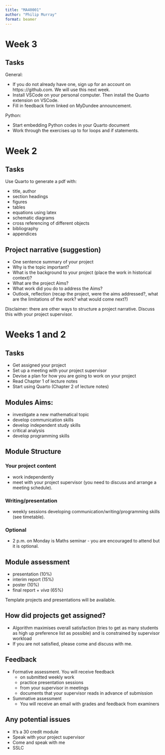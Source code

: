 ```yaml
---
title: "MA40001"
author: "Philip Murray"
format: beamer
---
```


# Week 3

## Tasks


General:

* If you do not already have one, sign up for an account on https:://github.com. We will use this next week.
* Install VSCode on your personal computer. Then install the Quarto extension on VSCode. 
* Fill in feedback form linked on MyDundee announcement.


Python:

* Start embedding Python codes in your Quarto document 
* Work through the exercises up to for loops and if statements.

# Week 2

## Tasks

Use Quarto to generate a pdf with:

* title, author 
* section headings
* figures
* tables
* equations using latex
* schematic diagrams
* cross referencing of different objects
* bibliography
* appendices

## Project narrative (suggestion)

 * One sentence summary of your project
 * Why is the topic important?
 * What is the background to your project (place the work in historical context)?
 * What are the project Aims?
 * What work did you do to address the Aims?
 * Outlook, reflection (recap the project, were the aims addressed?, what are the limitations of the work? what would come next?)

 Disclaimer: there are other ways to structure a project narrative. Discuss this with your project supervisor.


 



# Weeks 1 and 2
## Tasks 

- Get assigned your project
- Set up a meeting with your project supervisor
- Devise a plan for how you are going to work on your project
- Read Chapter 1 of lecture notes
- Start using Quarto (Chapter 2 of lecture notes)



## Modules Aims:

* investigate a new mathematical topic
* develop communication skills
* develop independent study skills
* critical analysis
* develop programming skills

##  Module Structure


### Your project content

* work independently 
* meet with your project supervisor (you need to discuss and arrange a meeting schedule).

### Writing/presentation

* weekly sessions developing communication/writing/programming skills (see timetable).


### Optional

* 2 p.m. on Monday is Maths seminar - you are encouraged to attend but it is optional.



## Module assessment

* presentation (10%)
* interim report (15%)
* poster (10%)
* final report + *viva* (65%)

Template projects and presentations will be available.

## How did projects get assigned?

* Algorithm maximises overall satisfaction (tries to get as many students as high up preference list as possible) and is constrained by supervisor workload
* If you are not satisfied, please come and discuss with me.

## Feedback 

* Formative assessment. You will receive feedback 
    * on submitted weekly work
    * practice presentation sessions
    * from your supervisor in meetings
    * documents that your supervisor reads in advance of submission
* Summative assessment
    * You will receive an email with grades and feedback from examiners

## Any potential issues

* It's a 30 credit module
* Speak with your project supervisor
* Come and speak with me
* SSLC

